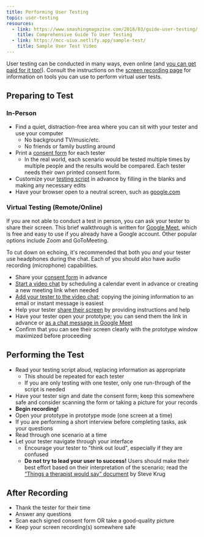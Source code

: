 ```yaml
---
title: Performing User Testing
topic: user-testing
resources:
  - link: https://www.smashingmagazine.com/2018/03/guide-user-testing/
    title: Comprehensive Guide To User Testing
  - link: https://mcc-uiux.netlify.app/sample-test/
    title: Sample User Test Video
---
```


User testing can be conducted in many ways, even online (and [you can get paid for it too!](https://www.usertesting.com/be-a-user-tester)). Consult the instructions on the [screen recording page](/screen-recording) for information on tools you can use to perform virtual user tests.

## Preparing to Test

### In-Person

- Find a quiet, distraction-free area where you can sit with your tester and use your computer
  - No background TV/music/etc.
  - No friends or family bustling around
- Print a [consent form](/scripts-and-resources) for each tester
  - In the real world, each scenario would be tested multiple times by multiple people and the results would be compared. Each tester needs their own printed consent form.
- Customize your [testing script](/scripts-and-resources) in advance by filling in the blanks and making any necessary edits
- Have your browser open to a neutral screen, such as [google.com](https://www.google.com)

### Virtual Testing (Remote/Online)

If you are not able to conduct a test in person, you can ask your tester to share their screen. This brief walkthrough is written for [Google Meet](https://meet.google.com/), which is free and easy to use if you already have a Google account. Other popular options include Zoom and GoToMeeting.

To cut down on echoing, it's recommended that both you _and_ your tester use headphones during the chat. Each of you should also have audio recording (microphone) capabilities.

- Share your [consent form](/scripts-and-resources) in advance
- [Start a video chat](https://support.google.com/a/users/answer/9302870) by scheduling a calendar event in advance or creating a new meeting link when needed
- [Add your tester to the video chat](https://support.google.com/a/users/answer/9303164); copying the joining information to an email or instant message is easiest
- Help your tester [share their screen](https://support.google.com/meet/answer/9308856?co=GENIE.Platform%3DDesktop&hl=en) by providing instructions and help
- Have your tester open your prototype; you can send them the link in advance or [as a chat message in Google Meet](https://support.google.com/meet/answer/9308979?hl=en&ref_topic=7290350)
- Confirm that you can see their screen clearly with the prototype window maximized before proceeding

## Performing the Test

- Read your testing script aloud, replacing information as appropriate
  - This should be repeated for each tester
  - If you are only testing with one tester, only one run-through of the script is needed
- Have your tester sign and date the consent form; keep this somewhere safe and consider scanning the form or taking a picture for your records
- **Begin recording!**
- Open your prototype in prototype mode (one screen at a time)
- If you are performing a short interview before completing tasks, ask your questions
- Read through one scenario at a time
- Let your tester navigate through your interface
  - Encourage your tester to "think out loud", especially if they are confused
  - **Do not try to lead your user to success!** Users should make their best effort based on their interpretation of the scenario; read the [“Things a therapist would say” document](/scripts-and-resources) by Steve Krug

## After Recording

- Thank the tester for their time
- Answer any questions
- Scan each signed consent form OR take a good-quality picture
- Keep your screen recording(s) somewhere safe
